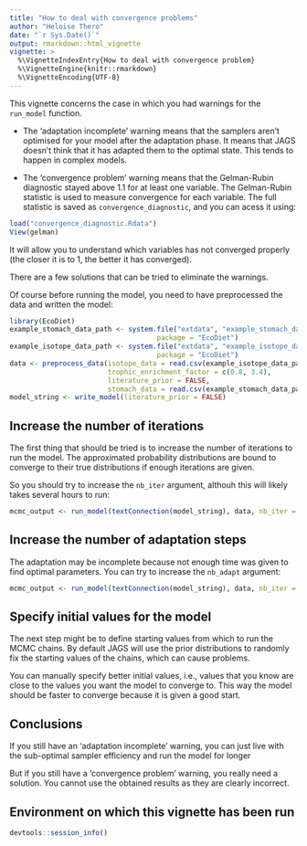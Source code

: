 ```yaml
---
title: "How to deal with convergence problems"
author: "Heloise Thero"
date: "`r Sys.Date()`"
output: rmarkdown::html_vignette
vignette: >
  %\VignetteIndexEntry{How to deal with convergence problem}
  %\VignetteEngine{knitr::rmarkdown}
  %\VignetteEncoding{UTF-8}
---
```


This vignette concerns the case in which you had warnings for the `run_model` function.

* The 'adaptation incomplete' warning means that the samplers aren't optimised for your model after the adaptation phase. It means that JAGS doesn't think that it has adapted them to the optimal state. This tends to happen in complex models.

* The 'convergence problem' warning means that the Gelman-Rubin diagnostic stayed above 1.1 for at least one variable. The Gelman-Rubin statistic is used to measure convergence for each variable. The full statistic is saved as `convergence_diagnostic`, and you can acess it using:
```r
load("convergence_diagnostic.Rdata")
View(gelman)
```
It will allow you to understand which variables has not converged properly (the closer it is to 1, the better it has converged).

There are a few solutions that can be tried to eliminate the warnings.

Of course before running the model, you need to have preprocessed the data and written the model:

```r
library(EcoDiet)
example_stomach_data_path <- system.file("extdata", "example_stomach_data.csv",
                                    package = "EcoDiet")
example_isotope_data_path <- system.file("extdata", "example_isotope_data.csv",
                                    package = "EcoDiet")
data <- preprocess_data(isotope_data = read.csv(example_isotope_data_path),
                        trophic_enrichment_factor = c(0.8, 3.4),
                        literature_prior = FALSE,
                        stomach_data = read.csv(example_stomach_data_path))
model_string <- write_model(literature_prior = FALSE)
```

## Increase the number of iterations

The first thing that should be tried is to increase the number of iterations to run the model. The approximated probability distributions are bound to converge to their true distributions if enough iterations are given. 

So you should try to increase the `nb_iter` argument, althouh this will likely takes several hours to run:
```r
mcmc_output <- run_model(textConnection(model_string), data, nb_iter = 1e+08)
```

## Increase the number of adaptation steps

The adaptation may be incomplete because not enough time was given to find optimal parameters. You can try to increase the `nb_adapt` argument:

```r
mcmc_output <- run_model(textConnection(model_string), data, nb_iter = 1e+06, nb_adapt = 1e+04)
```

## Specify initial values for the model

The next step might be to define starting values from which to run the MCMC chains. By default JAGS will use the prior distributions to randomly fix the starting values of the chains, which can cause problems.

You can manually specify better initial values, i.e., values that you know are close to the values you want the model to converge to. This way the model should be faster to converge because it is given a good start.

## Conclusions

If you still have an 'adaptation incomplete' warning, you can just live with the sub-optimal sampler efficiency and run the model for longer

But if you still have a 'convergence problem' warning, you really need a solution. You cannot use the obtained results as they are clearly incorrect.

## Environment on which this vignette has been run

```r
devtools::session_info()
```
